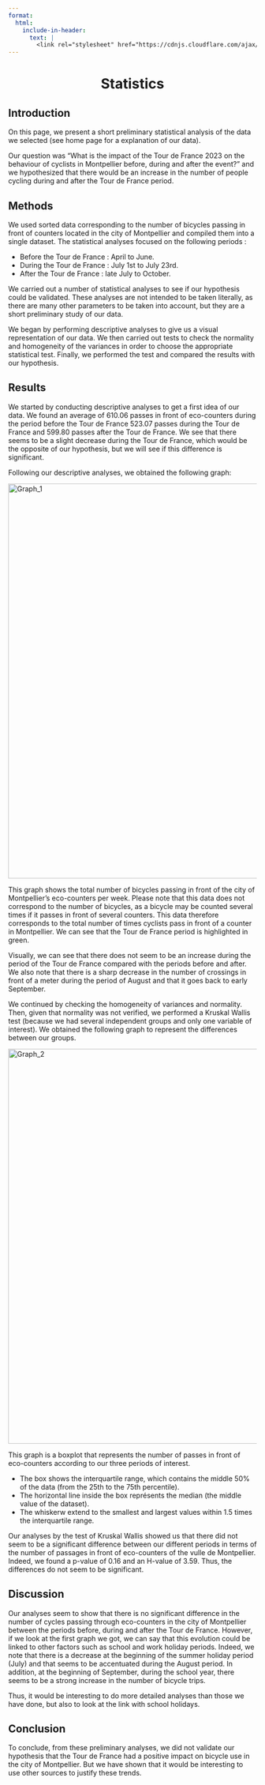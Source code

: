```yaml
---
format:
  html:
    include-in-header:
      text: |
        <link rel="stylesheet" href="https://cdnjs.cloudflare.com/ajax/libs/font-awesome/6.0.0/css/all.min.css">
---
```


<div style="text-align: center;">
<h1>Statistics <i class="fas fa-chart-line"></i></h1>
</div>

## Introduction

<p class = "text"> On this page, we present a short preliminary statistical analysis of the data we selected (see home page for a explanation of our data). </p>

<p class = "text"> Our question was "What is the impact of the Tour de France 2023 on the behaviour of cyclists in Montpellier before, during and after the event?" and we hypothesized that there would be an increase in the number of people cycling during and after the Tour de France period. </p>

## Methods

<p class = "text"> We used sorted data corresponding to the number of bicycles passing in front of counters located in the city of Montpellier and compiled them into a single dataset. The statistical analyses focused on the following periods : </p>

<ul class = "text"> 
    <li>Before the Tour de France : April to June. </li>
    <li>During the Tour de France : July 1st to July 23rd.</li>
    <li>After the Tour de France : late July to October. </li>
</ul>

<p class = "text"> We carried out a number of statistical analyses to see if our hypothesis could be validated. These analyses are not intended to be taken literally, as there are many other parameters to be taken into account, but they are a short preliminary study of our data. </p>

<p class = "text"> We began by performing descriptive analyses to give us a visual representation of our data. We then carried out tests to check the normality and homogeneity of the variances in order to choose the appropriate statistical test. Finally, we performed the test and compared the results with our hypothesis. </p>

## Results

<p class = "text"> We started by conducting descriptive analyses to get a first idea of our data. We found an average of 610.06 passes in front of eco-counters during the period before the Tour de France 523.07 passes during the Tour de France and 599.80 passes after the Tour de France. We see that there seems to be a slight decrease during the Tour de France, which would be the opposite of our hypothesis, but we will see if this difference is significant. </p>

<p class = "text"> Following our descriptive analyses, we obtained the following graph:  </p>

<img src="/images/intensity_graph.svg" alt="Graph_1" width="800px" id="graph1">

<p class = "text"> This graph shows the total number of bicycles passing in front of the city of Montpellier's eco-counters per week. Please note that this data does not correspond to the number of bicycles, as a bicycle may be counted several times if it passes in front of several counters. This data therefore corresponds to the total number of times cyclists pass in front of a counter in Montpellier. We can see that the Tour de France period is highlighted in green. </p>

<p class = "text"> Visually, we can see that there does not seem to be an increase during the period of the Tour de France compared with the periods before and after. We also note that there is a sharp decrease in the number of crossings in front of a meter during the period of August and that it goes back to early September.</p>

<p class = "text"> We continued by checking the homogeneity of variances and normality. Then, given that normality was not verified, we performed a Kruskal Wallis test (because we had several independent groups and only one variable of interest). We obtained the following graph to represent the differences between our groups. </p>

<img src="/images/boxplot.svg" alt="Graph_2" width="800px">

<p class = "text"> This graph is a boxplot that represents the number of passes in front of eco-counters according to our three periods of interest. </p>

<ul class = "text"> 
    <li> The box shows the interquartile range, which contains the middle 50% of the data (from the 25th to the 75th percentile). </li>
    <li> The horizontal line inside the box représents the median (the middle value of the dataset). </li>
    <li> The whiskerw extend to the smallest and largest values within 1.5 times the interquartile range. </li>
</ul>

<p class = "text"> Our analyses by the test of Kruskal Wallis showed us that there did not seem to be a significant difference between our different periods in terms of the number of passages in front of eco-counters of the vulle de Montpellier. Indeed, we found a p-value of 0.16 and an H-value of 3.59. Thus, the differences do not seem to be significant. </p>

## Discussion

<p class = "text"> Our analyses seem to show that there is no significant difference in the number of cycles passing through eco-counters in the city of Montpellier between the periods before, during and after the Tour de France. However, if we look at the first graph we got, we can say that this evolution could be linked to other factors such as school and work holiday periods. Indeed, we note that there is a decrease at the beginning of the summer holiday period (July) and that seems to be accentuated during the August period. In addition, at the beginning of September, during the school year, there seems to be a strong increase in the number of bicycle trips. </p>

<p class = "text"> Thus, it would be interesting to do more detailed analyses than those we have done, but also to look at the link with school holidays. </p>

## Conclusion

<p class = "text"> To conclude, from these preliminary analyses, we did not validate our hypothesis that the Tour de France had a positive impact on bicycle use in the city of Montpellier. But we have shown that it would be interesting to use other sources to justify these trends. </p>
